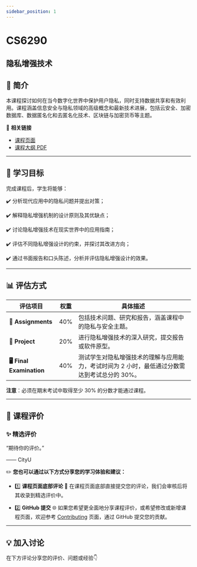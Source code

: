 ```yaml
---
sidebar_position: 1
---
```


# CS6290
## 隐私增强技术

## **📘 简介**
本课程探讨如何在当今数字化世界中保护用户隐私，同时支持数据共享和有效利用。课程涵盖信息安全与隐私领域的高级概念和最新技术进展，包括云安全、加密数据库、数据匿名化和去匿名化技术、区块链与加密货币等主题。

🔗 **相关链接**
- [课程页面](https://www.cityu.edu.hk/catalogue/pg/202526/course/CS6290.htm)
- [课程大纲 PDF](https://www.cityu.edu.hk/catalogue/pg/202526/course/CS6290.pdf)

---

## **🎯 学习目标**

完成课程后，学生将能够：

✔️ 分析现代应用中的隐私问题并提出对策；

✔️ 解释隐私增强机制的设计原则及其优缺点；

✔️ 讨论隐私增强技术在现实世界中的应用指南；

✔️ 评估不同隐私增强设计的约束，并探讨其改进方向；

✔️ 通过书面报告和口头陈述，分析并评估隐私增强设计的效果。

---

## **📊 评估方式**

| **评估项目**              | **权重** | **具体描述**                                                                                       |
|--------------------------|---------|---------------------------------------------------------------------------------------------------|
| **📝 Assignments**         | 40%     | 包括技术问题、研究和报告，涵盖课程中的隐私与安全主题。                                               |
| **📄 Project**             | 20%     | 进行隐私增强技术的深入研究，提交报告或软件原型。                                                      |
| **🖥️ Final Examination**    | 40%     | 测试学生对隐私增强技术的理解与应用能力，考试时间为 2 小时，最低通过分数需达到考试总分的 30%。            |

**注意**：必须在期末考试中取得至少 30% 的分数才能通过课程。

---

## **💬 课程评价**

### ✨ **精选评价**
<div className={commentStyles.commentBox}>
    <p className={commentStyles.commentText}>
        “期待你的评价。”
    </p>
    <p className={commentStyles.commentAuthor}>—— CityU</p>
</div>

✏️ **您也可以通过以下方式分享您的学习体验和建议：**

- 1️⃣ **课程页面底部评论**
💬 在课程页面底部直接提交您的评论，我们会审核后将其收录到精选评价中。

- 2️⃣ **GitHub 提交**
🌐 如果您希望更全面地分享课程评价，或希望修改或新增课程页面，欢迎参考 [Contributing](/contributing) 页面，通过 GitHub 提交您的贡献。




---

## **💡 加入讨论**

在下方评论分享您的评价、问题或经验👇
<Utterances />